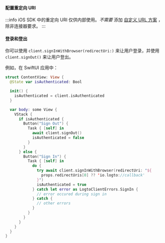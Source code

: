 
<SignInFlowSummary />

#### 配置重定向 URI

<ConfigureRedirectUri figureSrc={redirectUriFigure} redirectUri="io.logto://callback" />

:::info
iOS SDK 中的重定向 URI 仅供内部使用。_不需要_ 添加 [自定义 URL 方案](https://developer.apple.com/documentation/xcode/defining-a-custom-url-scheme-for-your-app) ，除非连接器要求。
:::

#### 登录和登出

<SignInNote calling=".signInWithBrowser(redirectUri:)" />

你可以使用 `client.signInWithBrowser(redirectUri:)` 来让用户登录，并使用 `client.signOut()` 来让用户登出。

例如，在 SwiftUI 应用中：

```swift title="ContentView.swift"
struct ContentView: View {
  @State var isAuthenticated: Bool

  init() {
    isAuthenticated = client.isAuthenticated
  }

  var body: some View {
    VStack {
      if isAuthenticated {
        Button("Sign Out") {
          Task { [self] in
            await client.signOut()
            isAuthenticated = false
          }
        }
      } else {
        Button("Sign In") {
          Task { [self] in
            do {
              try await client.signInWithBrowser(redirectUri: "${
                props.redirectUris[0] ?? 'io.logto://callback'
              }")
              isAuthenticated = true
            } catch let error as LogtoClientErrors.SignIn {
              // error occured during sign in
            } catch {
              // other errors
            }
          }
        }
      }
    }
  }
}
```
